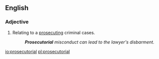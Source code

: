 ==English==
===Adjective===
{{en-adj}}
# {{context|criminal law|lang=en}} Relating to a [[prosecuting]] criminal cases.
#: '''''Prosecutorial''' misconduct can lead to the lawyer's disbarment.''

[[io:prosecutorial]]
[[pl:prosecutorial]]